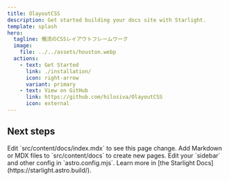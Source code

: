 ```yaml
---
title: OlayoutCSS
description: Get started building your docs site with Starlight.
template: splash
hero:
  tagline: 俺流のCSSレイアウトフレームワーク
  image:
    file: ../../assets/houston.webp
  actions:
    - text: Get Started
      link: ./installation/
      icon: right-arrow
      variant: primary
    - text: View on GitHub
      link: https://github.com/hilosiva/OlayoutCSS
      icon: external
---
```



## Next steps

<CardGrid stagger>
  <Card title="Update content" icon="pencil">
    Edit `src/content/docs/index.mdx` to see this page change.
  </Card>
  <Card title="Add new content" icon="add-document">
    Add Markdown or MDX files to `src/content/docs` to create new pages.
  </Card>
  <Card title="Configure your site" icon="setting">
    Edit your `sidebar` and other config in `astro.config.mjs`.
  </Card>
  <Card title="Read the docs" icon="open-book">
    Learn more in [the Starlight Docs](https://starlight.astro.build/).
  </Card>
</CardGrid>
